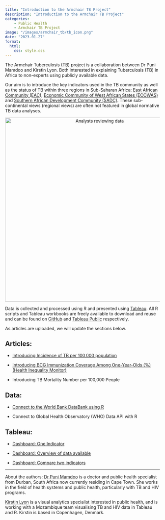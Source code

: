 ```yaml
---
title: "Introduction to the Armchair TB Project"
description: "Introduction to the Armchair TB Project"
categories: 
    - Public Health
    - Armchair TB Project
image: "/images/armchair_tb/tb_icon.png"
date: "2023-01-27"
format: 
  html:
    css: style.css
---
```


The Armchair Tuberculosis (TB) project is a collaboration between Dr Puni Mamdoo and Kirstin Lyon. Both interested in explaining Tuberculosis (TB) in Africa to non-experts using publicly available data.

Our aim is to introduce the key indicators used in the TB community as well as the status of TB within three regions in Sub-Saharan Africa: [East African Community (EAC](https://www.eac.int/)), [Economic Community of West African States (ECOWAS)](https://ecowas.int/) and [Southern African Development Community (SADC)](https://www.sadc.int/). These sub-continental views (regional views) are often not featured in global normative TB data analyses.

```{=html}
<div style="text-align: center;">
    <img src="/images/armchair_tb/map_of_regions.png" alt="Analysts reviewing data" width="600"/>
</div>
```

Data is collected and processed using R and presented using [Tableau](https://www.tableau.com/). All R scripts and Tableau workbooks are freely available to download and reuse and can be found on [GitHub](https://github.com/KirstinLyon/Armchair-TB) and [Tableau Public](https://public.tableau.com/app/profile/kirstin.lyon5886) respectively.

As articles are uploaded, we will update the sections below.

## Articles:

-   [Introducing Incidence of TB per 100,000 population](/posts/armchair_tb_incidence.html)

-   [Introducing BCG Immunization Coverage Among One-Year-Olds (%) (Health Inequality Monitor)](/posts/armchair_tb_bcg.html)

-   Introducing TB Mortality Number per 100,000 People

## Data:

-   [Connect to the World Bank DataBank using R](/posts/connect_world_bank_data_bank.html)

-   Connect to Global Health Observatory (WHO) Data API with R

## Tableau:

-   [Dashboard: One Indicator](/posts/armchair_tb_one_indicator.html)

-   [Dashboard: Overview of data available](https://public.tableau.com/app/profile/kirstin.lyon5886/viz/ArmchairTBWorldBankDataBankAvailableData/WorldBankDataBank-AvailableData)

-   [Dashboard: Compare two indicators](https://public.tableau.com/app/profile/kirstin.lyon5886/viz/ArmchairTBCompareTwoWorldBankDataBankIndicators/ComparetwoIndicators)

---

About the authors: 
[Dr Puni Mamdoo](https://www.linkedin.com/in/puni-mamdoo-8a1786108/) is a doctor and public health specialist from Durban, South Africa now currently residing in Cape Town. She works in the field of health systems and public health, particularly with TB and HIV programs.

[Kirstin Lyon](https://www.linkedin.com/in/kirstin-lyon-0320012a/) is a visual analytics specialist interested in public health, and is working with a Mozambique team visualising TB and HIV data in Tableau and R. Kirstin is based in Copenhagen, Denmark.
